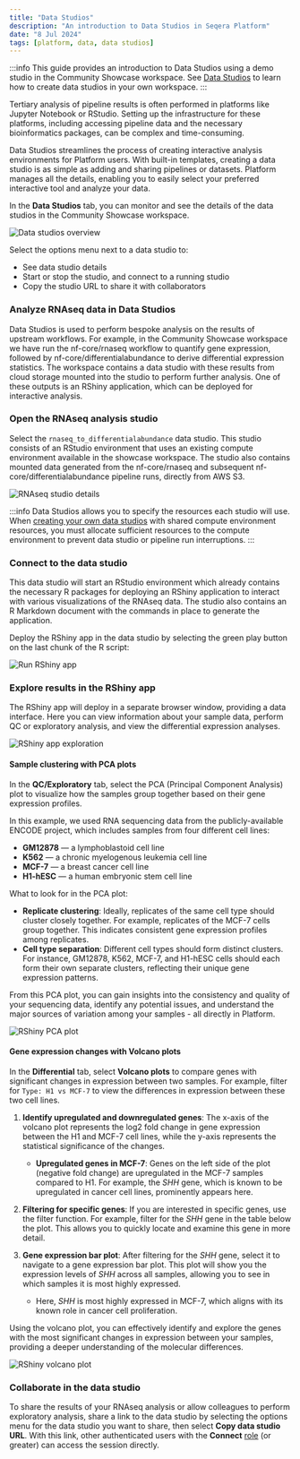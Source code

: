 ```yaml
---
title: "Data Studios"
description: "An introduction to Data Studios in Seqera Platform"
date: "8 Jul 2024"
tags: [platform, data, data studios]
---
```



:::info
This guide provides an introduction to Data Studios using a demo studio in the Community Showcase workspace. See [Data Studios](../../data/data-studios) to learn how to create data studios in your own workspace.
:::

Tertiary analysis of pipeline results is often performed in platforms like Jupyter Notebook or RStudio. Setting up the infrastructure for these platforms, including accessing pipeline data and the necessary bioinformatics packages, can be complex and time-consuming.

Data Studios streamlines the process of creating interactive analysis environments for Platform users. With built-in templates, creating a data studio is as simple as adding and sharing pipelines or datasets. Platform manages all the details, enabling you to easily select your preferred interactive tool and analyze your data.

In the **Data Studios** tab, you can monitor and see the details of the data studios in the Community Showcase workspace.

![Data studios overview](./assets/data-studios-overview.png)

Select the options menu next to a data studio to:

- See data studio details
- Start or stop the studio, and connect to a running studio
- Copy the studio URL to share it with collaborators

### Analyze RNAseq data in Data Studios

Data Studios is used to perform bespoke analysis on the results of upstream workflows. For example, in the Community Showcase workspace we have run the nf-core/rnaseq workflow to quantify gene expression, followed by nf-core/differentialabundance to derive differential expression statistics. The workspace contains a data studio with these results from cloud storage mounted into the studio to perform further analysis. One of these outputs is an RShiny application, which can be deployed for interactive analysis.

### Open the RNAseq analysis studio

Select the `rnaseq_to_differentialabundance` data studio. This studio consists of an RStudio environment that uses an existing compute environment available in the showcase workspace. The studio also contains mounted data generated from the nf-core/rnaseq and subsequent nf-core/differentialabundance pipeline runs, directly from AWS S3.

![RNAseq studio details](assets/rnaseq-diffab-studio-details.gif)

:::info
Data Studios allows you to specify the resources each studio will use. When [creating your own data studios](../../data/data-studios) with shared compute environment resources, you must allocate sufficient resources to the compute environment to prevent data studio or pipeline run interruptions.
:::

### Connect to the data studio

This data studio will start an RStudio environment which already contains the necessary R packages for deploying an RShiny application to interact with various visualizations of the RNAseq data. The studio also contains an R Markdown document with the commands in place to generate the application.

Deploy the RShiny app in the data studio by selecting the green play button on the last chunk of the R script:

![Run RShiny app](./assets/rnaseq-diffab-run-rshiny-app.png)

### Explore results in the RShiny app

The RShiny app will deploy in a separate browser window, providing a data interface. Here you can view information about your sample data, perform QC or exploratory analysis, and view the differential expression analyses.

![RShiny app exploration](assets/rnaseq-diffab-rshiny-app-explore.gif)

#### Sample clustering with PCA plots

In the **QC/Exploratory** tab, select the PCA (Principal Component Analysis) plot to visualize how the samples group together based on their gene expression profiles.

In this example, we used RNA sequencing data from the publicly-available ENCODE project, which includes samples from four different cell lines:

- **GM12878** — a lymphoblastoid cell line
- **K562** — a chronic myelogenous leukemia cell line
- **MCF-7** — a breast cancer cell line
- **H1-hESC** — a human embryonic stem cell line

What to look for in the PCA plot:

- **Replicate clustering**: Ideally, replicates of the same cell type should cluster closely together. For example, replicates of the MCF-7 cells group together. This indicates consistent gene expression profiles among replicates.
- **Cell type separation**: Different cell types should form distinct clusters. For instance, GM12878, K562, MCF-7, and H1-hESC cells should each form their own separate clusters, reflecting their unique gene expression patterns.

From this PCA plot, you can gain insights into the consistency and quality of your sequencing data, identify any potential issues, and understand the major sources of variation among your samples - all directly in Platform.

![RShiny PCA plot](assets/rnaseq-diffab-rshiny-pca-plot.gif)

#### Gene expression changes with Volcano plots

In the **Differential** tab, select **Volcano plots** to compare genes with significant changes in expression between two samples. For example, filter for `Type: H1 vs MCF-7` to view the differences in expression between these two cell lines.

1. **Identify upregulated and downregulated genes**: The x-axis of the volcano plot represents the log2 fold change in gene expression between the H1 and MCF-7 cell lines, while the y-axis represents the statistical significance of the changes.

   - **Upregulated genes in MCF-7**: Genes on the left side of the plot (negative fold change) are upregulated in the MCF-7 samples compared to H1. For example, the _SHH_ gene, which is known to be upregulated in cancer cell lines, prominently appears here.

2. **Filtering for specific genes**: If you are interested in specific genes, use the filter function. For example, filter for the _SHH_ gene in the table below the plot. This allows you to quickly locate and examine this gene in more detail.

3. **Gene expression bar plot**: After filtering for the _SHH_ gene, select it to navigate to a gene expression bar plot. This plot will show you the expression levels of _SHH_ across all samples, allowing you to see in which samples it is most highly expressed.

   - Here, _SHH_ is most highly expressed in MCF-7, which aligns with its known role in cancer cell proliferation.

Using the volcano plot, you can effectively identify and explore the genes with the most significant changes in expression between your samples, providing a deeper understanding of the molecular differences.

![RShiny volcano plot](assets/rnaseq-diffab-rshiny-volcano-plot.gif)

### Collaborate in the data studio

To share the results of your RNAseq analysis or allow colleagues to perform exploratory analysis, share a link to the data studio by selecting the options menu for the data studio you want to share, then select **Copy data studio URL**. With this link, other authenticated users with the **Connect** [role](../../orgs-and-teams/roles) (or greater) can access the session directly.
